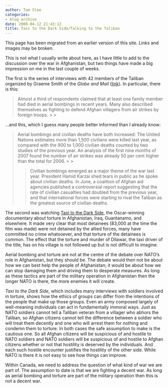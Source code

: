 ```yaml
---
author: Tom Slee
categories:
- blog archive
date: 2008-04-12 21:43:12
title: Taxi to the Dark Side/Talking to the Taliban
---
```


::: {.callout-note}

This page has been migrated from an earlier version of this site. 
Links and images may be broken.

:::



				

This is not what I usually write about here, as I have little to add to the discussion over the war in Afghanistan, but two things have made a big impression on me in the last couple of weeks.  
  
The first is the series of interviews with 42 members of the Taliban organized by Graeme Smith of the _Globe and Mail_ ([link](http://www.theglobeandmail.com/talkingtothetaliban)). In particular, there is this:

<blockquote>Almost a third of respondents claimed that at least one family member had died in aerial bombings in recent years. Many also described themselves as fighting to defend Afghan villagers from air strikes by foreign troops.
> 
> </blockquote>

...and this, which I guess many people better informed than I already know:

<blockquote>Aerial bombings and civilian deaths have both increased: The United Nations estimates more than 1,500 civilians were killed last year, as compared with the 900 to 1,000 civilian deaths counted by two studies of the previous year. An analysis of the first nine months of 2007 found the number of air strikes was already 50 per cent higher than the total for 2006.
> 
> 

> 
> Civilian bombings emerged as a major theme of the war last year. President Hamid Karzai shed tears in public as he spoke about civilian deaths. In June, a coalition of Afghan aid agencies published a controversial report suggesting that the rate of civilian casualties had doubled from the previous year, and that international forces were starting to rival the Taliban as the greatest source of civilian deaths.
> 
> </blockquote>

The second was watching [Taxi to the Dark Side](http://www.imdb.com/title/tt0854678/), the Oscar-winning documentary about torture in Afghanistan, Iraq, Guantanamo, and elsewhere. It made very clear that most detainees (83,000 at the time the film was made) were not detained by the allied forces, many have committed no crime whatsoever, and that torture of the detainees is common. The effect that the torture and murder of Dilawar, the taxi driver of the title, has on his village is not followed up but is not difficult to imagine.




Aerial bombing and torture are not at the centre of the debate over NATO's role in Afghanistan, but they should be. The debate would then not be about how we can best help the people of Afghanistan; it would be about how we can stop damaging them and driving them to desperate measures. As long as these tactics are part of the military operation in Afghanistan then the longer NATO is there, the more enemies it will create.




_Taxi to the Dark Side_, which includes many interviews with soldiers involved in torture, shows how the ethics of groups can differ from the intentions of the people that make up those groups. Even an army composed largely of well-meaning individuals can act in fundamentally immoral ways. Just as NATO soldiers cannot tell a Taliban veteran from a villager who abhors the Taliban, so Afghan citizens cannot tell the difference between a soldier who will treat them decently and one who will arrest them for nothing and condemn them to torture. In both cases the safe assumption to make is the cautious one. So all Afghan citizens will be suspicious of and hostile to NATO soldiers and NATO soldiers will be suspicious of and hostile to Afghan citizens whether or not that hostility is deserved by the individuals. And each such hostile encounter justifies the hostility of the other side. While NATO is there it is not easy to see how things can improve.




Within Canada, we need to address the question of what kind of war we are part of. The assumption to date is that we are fighting a decent war. As long as aerial bombing and torture are part of the military operation then this is not a decent war.


		
